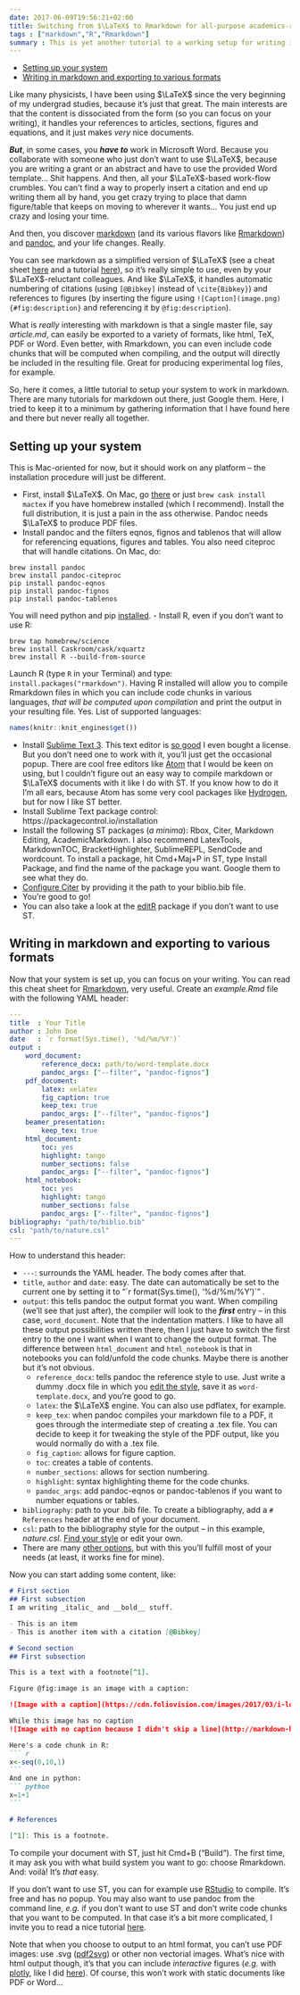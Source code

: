 ```yaml
---
date: 2017-06-09T19:56:21+02:00
title: Switching from $\LaTeX$ to Rmarkdown for all-purpose academics-related writing
tags : ["markdown","R","Rmarkdown"]
summary : This is yet another tutorial to a working setup for writing in Rmarkdown for academics
---
```

<!-- MarkdownTOC -->

- [Setting up your system](#setting-up-your-system)
- [Writing in markdown and exporting to various formats](#writing-in-markdown-and-exporting-to-various-formats)

<!-- /MarkdownTOC -->

Like many physicists, I have been using $\LaTeX$ since the very beginning of my undergrad studies, because it's just that great. The main interests are that the content is dissociated from the form (so you can focus on your writing), it handles your references to articles, sections, figures and equations, and it just makes _very_ nice documents. 

__*But*__, in some cases, you __*have to*__ work in Microsoft Word. Because you collaborate with someone who just don't want to use $\LaTeX$, because you are writing a grant or an abstract and have to use the provided Word template... Shit happens. And then, all your $\LaTeX$-based work-flow crumbles. You can't find a way to properly insert a citation and end up writing them all by hand, you get crazy trying to place that damn figure/table that keeps on moving to wherever it wants... You just end up crazy and losing your time.

And then, you discover [markdown](https://en.wikipedia.org/wiki/Markdown) (and its various flavors like [Rmarkdown](http://rmarkdown.rstudio.com/articles_intro.html)) and [pandoc](http://pandoc.org/), and your life changes. Really. 

You can see markdown as a simplified version of $\LaTeX$ (see a cheat sheet [here](https://github.com/adam-p/markdown-here/wiki/Markdown-Cheatsheet) and a tutorial [here](http://www.markdowntutorial.com/)), so it's really simple to use, even by your $\LaTeX$-reluctant colleagues. And like $\LaTeX$, it handles automatic numbering of citations (using `[@Bibkey]` instead of `\cite{Bibkey}`) and references to figures (by inserting the figure using `![Caption](image.png) {#fig:description}` and referencing it by `@fig:description`).

What is _really_ interesting with markdown is that a single master file, say _article.md_, can easily be exported to a variety of formats, like html, TeX, PDF or Word. Even better, with Rmarkdown, you can even include code chunks that will be computed when compiling, and the output will directly be included in the resulting file. Great for producing experimental log files, for example.

So, here it comes, a little tutorial to setup your system to work in markdown. There are many tutorials for markdown out there, just Google them. Here, I tried to keep it to a minimum by gathering information that I have found here and there but never really all together.

## Setting up your system

This is Mac-oriented for now, but it should work on any platform -- the installation procedure will just be different.

- First, install $\LaTeX$. On Mac, go [there](http://tug.org/mactex/) or just `brew cask install mactex` if you have homebrew installed (which I recommend). Install the full distribution, it is just a pain in the ass otherwise. Pandoc needs $\LaTeX$ to produce PDF files.
- Install pandoc and the filters eqnos, fignos and tablenos that will allow for referencing equations, figures and tables. You also need citeproc that will handle citations. On Mac, do:  
```
brew install pandoc
brew install pandoc-citeproc
pip install pandoc-eqnos
pip install pandoc-fignos
pip install pandoc-tablenos
```
You will need python and pip [installed](https://stackoverflow.com/questions/17271319/how-do-i-install-pip-on-macos-or-os-x).
- Install R, even if you don't want to use R:  
```
brew tap homebrew/science
brew install Caskroom/cask/xquartz
brew install R --build-from-source
```
Launch R (type `R` in your Terminal) and type: `install.packages("rmarkdown")`. Having R installed will allow you to compile Rmarkdown files in which you can include code chunks in various languages, _that will be computed upon compilation_ and print the output in your resulting file. Yes. List of supported languages:
```r
names(knitr::knit_engines$get())
```
- Install [Sublime Text 3](http://www.sublimetext.com/3). This text editor is [so good](https://scotch.io/bar-talk/the-complete-visual-guide-to-sublime-text-3-getting-started-and-keyboard-shortcuts) I even bought a license. But you don't need one to work with it, you'll just get the occasional popup. There are cool free editors like [Atom](https://atom.io/) that I would be keen on using, but I couldn't figure out an easy way to compile markdown or $\LaTeX$ documents with it like I do with ST. If you know how to do it I'm all ears, because Atom has some very cool packages like [Hydrogen](https://atom.io/packages/hydrogen), but for now I like ST better.  
- Install Sublime Text package control: https://packagecontrol.io/installation   
- Install the following ST packages (_a minima_): Rbox, Citer, Markdown​Editing, AcademicMarkdown. I also recommend LatexTools, MarkdownTOC, BracketHighlighter, SublimeREPL, SendCode and wordcount. To install a package, hit Cmd+Maj+P in ST, type Install Package, and find the name of the package you want. Google them to see what they do.
- [Configure Citer](https://github.com/mangecoeur/Citer) by providing it the path to your biblio.bib file.
- You're good to go!
- You can also take a look at the [editR](https://github.com/swarm-lab/editR) package if you don't want to use ST.



## Writing in markdown and exporting to various formats

Now that your system is set up, you can focus on your writing. You can read this cheat sheet for [Rmarkdown](https://www.rstudio.com/wp-content/uploads/2015/03/rmarkdown-reference.pdf), very useful. Create an _example.Rmd_ file with the following YAML header:
```yaml
---
title  : Your Title
author : John Doe
date   : `r format(Sys.time(), '%d/%m/%Y')`
output :
    word_document:
        reference_docx: path/to/word-template.docx
        pandoc_args: ["--filter", "pandoc-fignos"]
    pdf_document:
        latex: xelatex
        fig_caption: true
        keep_tex: true
        pandoc_args: ["--filter", "pandoc-fignos"]
    beamer_presentation:
        keep_tex: true
    html_document:
        toc: yes
        highlight: tango
        number_sections: false
        pandoc_args: ["--filter", "pandoc-fignos"]
    html_notebook:
        toc: yes
        highlight: tango
        number_sections: false
        pandoc_args: ["--filter", "pandoc-fignos"]
bibliography: "path/to/biblio.bib"
csl: "path/to/nature.csl"
---
```
How to understand this header:

- `---`: surrounds the YAML header. The body comes after that.
- `title`, `author` and `date`: easy. The date can automatically be set to the current one by setting it to "&#96;r format(Sys.time(), '%d/%m/%Y')&#96;" .
- `output`: this tells pandoc the output format you want. When compiling (we'll see that just after), the compiler will look to the _**first**_ entry -- in this case, `word_document`. Note that the indentation matters. I like to have all these output possibilities written there, then I just have to switch the first entry to the one I want when I want to  change the output format. The difference between `html_document` and `html_notebook` is that in notebooks you can fold/unfold the code chunks. Maybe there is another but it's not obvious.
    + `reference_docx`: tells pandoc the reference style to use. Just write a dummy .docx file in which you [edit the style](http://www.dummies.com/software/microsoft-office/word/how-to-change-an-existing-style-in-word-2016/), save it as `word-template.docx`, and you're good to go.
    + `latex`: the $\LaTeX$ engine. You can also use pdflatex, for example.
    + `keep_tex`: when pandoc compiles your markdown file to a PDF, it goes through the intermediate step of creating a .tex file. You can decide to keep it for tweaking the style of the PDF output, like you would normally do with a .tex file.
    + `fig_caption`: allows for figure caption.
    + `toc`: creates a table of contents.
    + `number_sections`: allows for section numbering.
    + `highlight`: syntax highlighting theme for the code chunks.
    + `pandoc_args`: add pandoc-eqnos or pandoc-tablenos if you want to number equations or tables.
- `bibliography`: path to your .bib file. To create a bibliography, add a ```# References``` header at the end of your document.
- `csl`: path to the bibliography style for the output -- in this example, _nature.csl_. [Find your style](https://www.zotero.org/styles) or edit your own. 
- There are many [other options](https://www.rstudio.com/wp-content/uploads/2015/03/rmarkdown-reference.pdf), but with this you'll fulfill most of your needs (at least, it works fine for mine).

Now you can start adding some content, like:
```` markdown
# First section
## First subsection
I am writing _italic_ and __bold__ stuff.

- This is an item
- This is another item with a citation [@Bibkey]

# Second section
## First subsection

This is a text with a footnote[^1].

Figure @fig:image is an image with a caption:

![Image with a caption](https://cdn.foliovision.com/images/2017/03/i-love-markdown.png){#fig:image}

While this image has no caption 
![Image with no caption because I didn't skip a line](http://markdown-here.com/img/icon256.png)

Here's a code chunk in R:
``` r
x<-seq(0,10,1)
```
And one in python:
``` python
x=1+1
```

# References

[^1]: This is a footnote.
```` 

To compile your document with ST, just hit Cmd+B ("Build"). The first time, it may ask you with what build system you want to go: choose Rmarkdown. And: voilà! It's _that_ easy.

If you don't want to use ST, you can for example use [RStudio](http://rmarkdown.rstudio.com/lesson-1.html) to compile. It's free and has no popup.
You may also want to use pandoc from the command line, _e.g._ if you don't want to use ST and don't write code chunks that you want to be computed. In that case it's a bit more complicated, I invite you to read a nice tutorial [here](http://blog.kdheepak.com/writing-papers-with-markdown.html).

Note that when you choose to output to an html format, you can't use PDF images: use .svg ([pdf2svg](http://www.cityinthesky.co.uk/opensource/pdf2svg/)) or other non vectorial images. What's nice with html output though, it's that you can include _interactive_ figures (_e.g._ with [plotly](https://plot.ly/), like I did [here](../3dplotR)). Of course, this won't work with static documents like PDF or Word...








